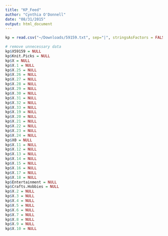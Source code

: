 ```yaml
---
title: "KP_Feed"
author: "Cynthia O'Donnell"
date: "08/31/2015"
output: html_document
---
```


```r
kp = read.csv("~/Downloads/59159.txt", sep="|", stringsAsFactors = FALSE)

# remove unnecessary data
kp$X59159 = NULL
kp$Knit.Picks = NULL
kp$X = NULL
kp$X.1 = NULL
kp$X.25 = NULL
kp$X.26 = NULL
kp$X.27 = NULL
kp$X.28 = NULL
kp$X.29 = NULL
kp$X.30 = NULL
kp$X.31 = NULL
kp$X.32 = NULL
kp$X.33 = NULL
kp$X.19 = NULL
kp$X.20 = NULL
kp$X.21 = NULL
kp$X.22 = NULL
kp$X.23 = NULL
kp$X.24 = NULL
kp$X0 = NULL
kp$X.11 = NULL
kp$X.12 = NULL
kp$X.13 = NULL
kp$X.14 = NULL
kp$X.15 = NULL
kp$X.16 = NULL
kp$X.17 = NULL
kp$X.18 = NULL
kp$Entertainment = NULL
kp$Crafts.Hobbies = NULL
kp$X.2 = NULL
kp$X.3 = NULL
kp$X.4 = NULL
kp$X.5 = NULL
kp$X.6 = NULL
kp$X.7 = NULL
kp$X.8 = NULL
kp$X.9 = NULL
kp$X.10 = NULL
```

